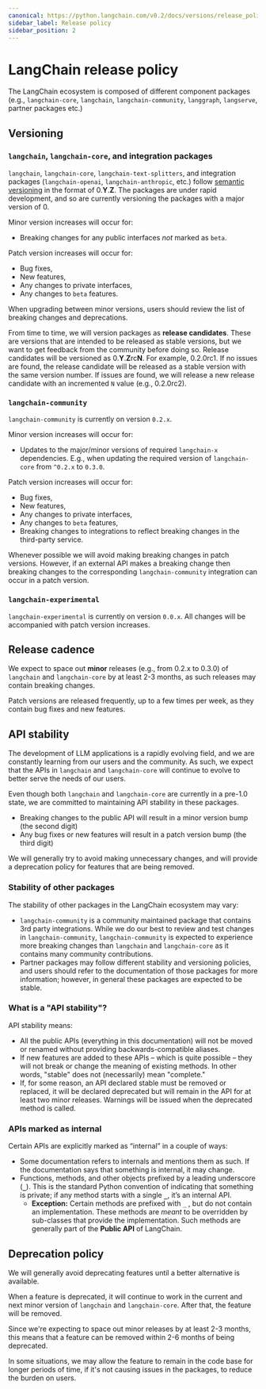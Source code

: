 ```yaml
---
canonical: https://python.langchain.com/v0.2/docs/versions/release_policy/
sidebar_label: Release policy
sidebar_position: 2
---
```


# LangChain release policy

The LangChain ecosystem is composed of different component packages (e.g., `langchain-core`, `langchain`, `langchain-community`, `langgraph`, `langserve`, partner packages etc.)

## Versioning

### `langchain`, `langchain-core`, and integration packages

`langchain`, `langchain-core`, `langchain-text-splitters`, and integration packages (`langchain-openai`, `langchain-anthropic`, etc.) follow [semantic versioning](https://semver.org/) in the format of 0.**Y**.**Z**. The packages are under rapid development, and so are currently versioning the packages with a major version of 0.

Minor version increases will occur for:

- Breaking changes for any public interfaces *not* marked as `beta`.

Patch version increases will occur for:

- Bug fixes,
- New features,
- Any changes to private interfaces,
- Any changes to `beta` features.

When upgrading between minor versions, users should review the list of breaking changes and deprecations.

From time to time, we will version packages as **release candidates**. These are versions that are intended to be released as stable versions, but we want to get feedback from the community before doing so. Release candidates will be versioned as 0.**Y**.**Z**rc**N**. For example, 0.2.0rc1. If no issues are found, the release candidate will be released as a stable version with the same version number. If issues are found, we will release a new release candidate with an incremented `N` value (e.g., 0.2.0rc2).

### `langchain-community`

`langchain-community` is currently on version `0.2.x`.

Minor version increases will occur for:

- Updates to the major/minor versions of required `langchain-x` dependencies. E.g., when updating the required version of `langchain-core` from `^0.2.x` to `0.3.0`.

Patch version increases will occur for:

- Bug fixes,
- New features,
- Any changes to private interfaces,
- Any changes to `beta` features,
- Breaking changes to integrations to reflect breaking changes in the third-party service.

Whenever possible we will avoid making breaking changes in patch versions.
However, if an external API makes a breaking change then breaking changes to the corresponding `langchain-community` integration can occur in a patch version.

### `langchain-experimental`

`langchain-experimental` is currently on version `0.0.x`. All changes will be accompanied with patch version increases.

## Release cadence

We expect to space out **minor** releases (e.g., from 0.2.x to 0.3.0) of `langchain` and `langchain-core` by at least 2-3 months, as such releases may contain breaking changes.

Patch versions are released frequently, up to a few times per week, as they contain bug fixes and new features.

## API stability

The development of LLM applications is a rapidly evolving field, and we are constantly learning from our users and the community. As such, we expect that the APIs in `langchain` and `langchain-core` will continue to evolve to better serve the needs of our users.

Even though both `langchain` and `langchain-core` are currently in a pre-1.0 state, we are committed to maintaining API stability in these packages.

- Breaking changes to the public API will result in a minor version bump (the second digit)
- Any bug fixes or new features will result in a patch version bump (the third digit)

We will generally try to avoid making unnecessary changes, and will provide a deprecation policy for features that are being removed.

### Stability of other packages

The stability of other packages in the LangChain ecosystem may vary:

- `langchain-community` is a community maintained package that contains 3rd party integrations. While we do our best to review and test changes in `langchain-community`, `langchain-community` is expected to experience more breaking changes than `langchain` and `langchain-core` as it contains many community contributions.
- Partner packages may follow different stability and versioning policies, and users should refer to the documentation of those packages for more information; however, in general these packages are expected to be stable.

### What is a "API stability"?

API stability means:

- All the public APIs (everything in this documentation) will not be moved or renamed without providing backwards-compatible aliases.
- If new features are added to these APIs – which is quite possible – they will not break or change the meaning of existing methods. In other words, "stable" does not (necessarily) mean "complete."
- If, for some reason, an API declared stable must be removed or replaced, it will be declared deprecated but will remain in the API for at least two minor releases. Warnings will be issued when the deprecated method is called.

### **APIs marked as internal**

Certain APIs are explicitly marked as “internal” in a couple of ways:

- Some documentation refers to internals and mentions them as such. If the documentation says that something is internal, it may change.
- Functions, methods, and other objects prefixed by a leading underscore (**`_`**). This is the standard Python convention of indicating that something is private; if any method starts with a single **`_`**, it’s an internal API.
    - **Exception:** Certain methods are prefixed with `_` , but do not contain an implementation. These methods are *meant* to be overridden by sub-classes that provide the implementation. Such methods are generally part of the **Public API** of LangChain.

## Deprecation policy

We will generally avoid deprecating features until a better alternative is available.

When a feature is deprecated, it will continue to work in the current and next minor version of `langchain` and `langchain-core`. After that, the feature will be removed.

Since we're expecting to space out minor releases by at least 2-3 months, this means that a feature can be removed within 2-6 months of being deprecated.

In some situations, we may allow the feature to remain in the code base for longer periods of time, if it's not causing issues in the packages, to reduce the burden on users.